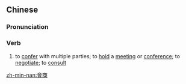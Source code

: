 {{also|会商}}
==Chinese==
{{zh-forms|s=会商}}

===Pronunciation===
{{zh-pron
|m=huìshāng
|mn=hōe-siong
|cat=v
}}

===Verb===
{{zh-verb}}

# to [[confer]] with multiple parties; to [[hold]] a [[meeting]] or [[conference]]; to [[negotiate]]; to [[consult]]

[[zh-min-nan:會商]]
